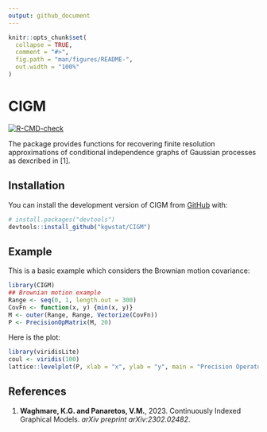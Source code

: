 ```yaml
---
output: github_document
---
```


<!-- README.md is generated from README.Rmd. Please edit that file -->

```r
knitr::opts_chunk$set(
  collapse = TRUE,
  comment = "#>",
  fig.path = "man/figures/README-",
  out.width = "100%"
)
```

# CIGM

<!-- badges: start -->
[![R-CMD-check](https://github.com/kgwstat/CIGM/actions/workflows/R-CMD-check.yaml/badge.svg)](https://github.com/kgwstat/CIGM/actions/workflows/R-CMD-check.yaml)
<!-- badges: end -->

The package provides functions for recovering finite resolution approximations of conditional independence graphs of Gaussian processes as dexcribed in [1].

## Installation

You can install the development version of CIGM from [GitHub](https://github.com/) with:

``` r
# install.packages("devtools")
devtools::install_github("kgwstat/CIGM")
```

## Example

This is a basic example which considers the Brownian motion covariance:

```r
library(CIGM)
## Brownian motion example
Range <- seq(0, 1, length.out = 300)
CovFn <- function(x, y) {min(x, y)}
M <- outer(Range, Range, Vectorize(CovFn))
P <- PrecisionOpMatrix(M, 20)
```


Here is the plot:
```r
library(viridisLite)
coul <- viridis(100)
lattice::levelplot(P, xlab = "x", ylab = "y", main = "Precision Operator Matrix for Brownian Motion", col.regions = coul)
```

## References

1. **Waghmare, K.G. and Panaretos, V.M.**, 2023. Continuously Indexed Graphical Models. *arXiv preprint arXiv:2302.02482*.
